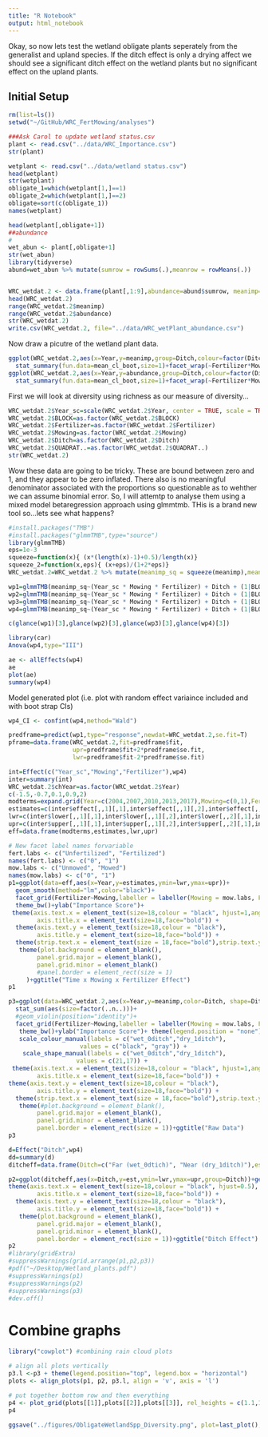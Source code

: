 ```yaml
---
title: "R Notebook"
output: html_notebook
---
```

Okay, so now lets test the wetland obligate plants seperately from the generalist and upland species.  If the ditch effect is only a drying affect we should see a significant ditch effect on the wetland plants but no significant effect on the upland plants.

## Initial Setup
```r
rm(list=ls())
setwd("~/GitHub/WRC_FertMowing/analyses")
```

```r
###Ask Carol to update wetland status.csv
plant <- read.csv("../data/WRC_Importance.csv")
str(plant)

wetplant <- read.csv("../data/wetland status.csv")
head(wetplant)
str(wetplant)
obligate_1=which(wetplant[1,]==1)
obligate_2=which(wetplant[1,]==2)
obligate=sort(c(obligate_1))
names(wetplant)

head(wetplant[,obligate+1])
##abundance
#
wet_abun <- plant[,obligate+1]
str(wet_abun)
library(tidyverse)
abund=wet_abun %>% mutate(sumrow = rowSums(.),meanrow = rowMeans(.))


WRC_wetdat.2 <- data.frame(plant[,1:9],abundance=abund$sumrow, meanimp=abund$meanrow)
head(WRC_wetdat.2)
range(WRC_wetdat.2$meanimp)
range(WRC_wetdat.2$abundance)
str(WRC_wetdat.2)
write.csv(WRC_wetdat.2, file="../data/WRC_wetPlant_abundance.csv")
```

Now draw a picutre of the wetland plant data.

```r
ggplot(WRC_wetdat.2,aes(x=Year,y=meanimp,group=Ditch,colour=factor(Ditch)))+
  stat_summary(fun.data=mean_cl_boot,size=1)+facet_wrap(~Fertilizer*Mowing,labeller = label_both)
ggplot(WRC_wetdat.2,aes(x=Year,y=abundance,group=Ditch,colour=factor(Ditch)))+
  stat_summary(fun.data=mean_cl_boot,size=1)+facet_wrap(~Fertilizer*Mowing,labeller = label_both)
```

First we will look at diversity using richness as our measure of diversity...
```r
WRC_wetdat.2$Year_sc=scale(WRC_wetdat.2$Year, center = TRUE, scale = TRUE)
WRC_wetdat.2$BLOCK=as.factor(WRC_wetdat.2$BLOCK)
WRC_wetdat.2$Fertilizer=as.factor(WRC_wetdat.2$Fertilizer)
WRC_wetdat.2$Mowing=as.factor(WRC_wetdat.2$Mowing)
WRC_wetdat.2$Ditch=as.factor(WRC_wetdat.2$Ditch)
WRC_wetdat.2$QUADRAT..=as.factor(WRC_wetdat.2$QUADRAT..)
str(WRC_wetdat.2)
```

Wow these data are going to be tricky.  These are bound between zero and 1, and they appear to be zero inflated.  There also is no meaningful denominator associated with the proportions so questionable as to wehther we can assume binomial error.  So, I will attemtp to analyse them using a mixed model betaregression approach using glmmtmb.  THis is a brand new tool so...lets see what happens?

```r
#install.packages("TMB")
#install.packages("glmmTMB",type="source")
library(glmmTMB)
eps=1e-3 
squeeze=function(x){ (x*(length(x)-1)+0.5)/length(x)}
squeeze_2=function(x,eps){ (x+eps)/(1+2*eps)}
WRC_wetdat.2=WRC_wetdat.2 %>% mutate(meanimp_sq = squeeze(meanimp),meanimp_sq2=squeeze_2(meanimp,eps))
```
```r
wp1=glmmTMB(meanimp_sq~(Year_sc * Mowing * Fertilizer) + Ditch + (1|BLOCK/QUADRAT..), data=WRC_wetdat.2,ziformula = ~1, family=beta_family(link = "logit"))
wp2=glmmTMB(meanimp_sq~(Year_sc * Mowing * Fertilizer) + Ditch + (1|BLOCK/QUADRAT..), data=WRC_wetdat.2,ziformula = ~., family=beta_family(link = "logit"))
wp3=glmmTMB(meanimp_sq~(Year_sc * Mowing * Fertilizer) + Ditch + (1|BLOCK/QUADRAT..), data=WRC_wetdat.2,ziformula = ~(Year_sc * Mowing * Fertilizer) + Ditch, family=beta_family(link = "logit"))
wp4=glmmTMB(meanimp_sq~(Year_sc * Mowing * Fertilizer) + Ditch + (1|BLOCK/QUADRAT..), data=WRC_wetdat.2,ziformula = ~0, family=beta_family(link = "logit"))

c(glance(wp1)[3],glance(wp2)[3],glance(wp3)[3],glance(wp4)[3])

```
```r
library(car)
Anova(wp4,type="III")

ae <- allEffects(wp4)
ae
plot(ae)
summary(wp4)
```


Model generated plot (i.e. plot with random effect variaince included and with boot strap CIs)

```r
wp4_CI <- confint(wp4,method="Wald")

predframe=predict(wp1,type="response",newdat=WRC_wetdat.2,se.fit=T)
pframe=data.frame(WRC_wetdat.2,fit=predframe$fit,
                  upr=predframe$fit+2*predframe$se.fit,
                  lwr=predframe$fit-2*predframe$se.fit)

int=Effect(c("Year_sc","Mowing","Fertilizer"),wp4)
inter=summary(int)
WRC_wetdat.2$chYear=as.factor(WRC_wetdat.2$Year)
c(-1.5,-0.7,0.1,0.9,2)
modterms=expand.grid(Year=c(2004,2007,2010,2013,2017),Mowing=c(0,1),Fertilizer=c(0,1))
estimates=c(inter$effect[,,1][,1],inter$effect[,,1][,2],inter$effect[,,2][,1],inter$effect[,,2][,2])
lwr=c(inter$lower[,,1][,1],inter$lower[,,1][,2],inter$lower[,,2][,1],inter$lower[,,2][,2])
upr=c(inter$upper[,,1][,1],inter$upper[,,1][,2],inter$upper[,,2][,1],inter$upper[,,2][,2])
eff=data.frame(modterms,estimates,lwr,upr)

# New facet label names forvariable
fert.labs <- c("Unfertilized", "Fertilized")
names(fert.labs) <- c("0", "1")
mow.labs <- c("Unmowed", "Mowed")
names(mow.labs) <- c("0", "1")
p1=ggplot(data=eff,aes(x=Year,y=estimates,ymin=lwr,ymax=upr))+
  geom_smooth(method="lm",color="black")+
  facet_grid(Fertilizer~Mowing,labeller = labeller(Mowing = mow.labs, Fertilizer = fert.labs))+
  theme_bw()+ylab("Importance Score")+
 theme(axis.text.x = element_text(size=18,colour = "black", hjust=1,angle=45),
        axis.title.x = element_text(size=18,face="bold")) +
  theme(axis.text.y = element_text(size=18,colour = "black"),
        axis.title.y = element_text(size=18,face="bold")) +
  theme(strip.text.x = element_text(size = 18,face="bold"),strip.text.y = element_text(size = 18,face="bold"))+
   theme(plot.background = element_blank(),
        panel.grid.major = element_blank(),
        panel.grid.minor = element_blank()
        #panel.border = element_rect(size = 1)
     )+ggtitle("Time x Mowing x Fertilizer Effect")
p1

p3=ggplot(data=WRC_wetdat.2,aes(x=Year,y=meanimp,color=Ditch, shape=Ditch))+
  stat_sum(aes(size=factor(..n..)))+
  #geom_violin(position="identity")+
  facet_grid(Fertilizer~Mowing,labeller = labeller(Mowing = mow.labs, Fertilizer = fert.labs))+
   theme_bw()+ylab("Importance Score")+ theme(legend.position = "none") +
   scale_colour_manual(labels = c("wet_0ditch","dry_1ditch"), 
                    values = c("black", "gray")) +
    scale_shape_manual(labels = c("wet_0ditch","dry_1ditch"), 
                   values = c(21,17)) + 
 theme(axis.text.x = element_text(size=18,colour = "black", hjust=1,angle=45),
        axis.title.x = element_text(size=18,face="bold")) +
theme(axis.text.y = element_text(size=18,colour = "black"),
        axis.title.y = element_text(size=18,face="bold")) +
  theme(strip.text.x = element_text(size = 18,face="bold"),strip.text.y = element_text(size = 18,face="bold"))+
   theme(#plot.background = element_blank(),
        panel.grid.major = element_blank(),
        panel.grid.minor = element_blank(),
        panel.border = element_rect(size = 1))+ggtitle("Raw Data")
p3
```

```r
d=Effect("Ditch",wp4)
dd=summary(d)
ditcheff=data.frame(Ditch=c("Far (wet_0dtich)", "Near (dry_1ditch)"),est=c(dd$effect[1],dd$effect[2]),lwr=c(dd$lower[1], dd$lower[2]),upr=c(dd$upper[1], dd$upper[2]))

p2=ggplot(ditcheff,aes(x=Ditch,y=est,ymin=lwr,ymax=upr,group=Ditch))+geom_segment(x=1,y=dd$effect[1],xend=2,yend=dd$effect[2],size=1)+geom_point(size=3)+theme_bw()+geom_linerange(size=.5)+theme_bw()+ylab("Importance Score")+
theme(axis.text.x = element_text(size=18,colour = "black", hjust=0.5),
        axis.title.x = element_text(size=18,face="bold")) +
  theme(axis.text.y = element_text(size=18,colour = "black"),
        axis.title.y = element_text(size=18,face="bold")) +
   theme(plot.background = element_blank(),
        panel.grid.major = element_blank(),
        panel.grid.minor = element_blank(),
        panel.border = element_rect(size = 1))+ggtitle("Ditch Effect")
p2
#library(gridExtra)
#suppressWarnings(grid.arrange(p1,p2,p3))
#pdf("~/Desktop/Wetland_plants.pdf")
#suppressWarnings(p1)
#suppressWarnings(p2)
#suppressWarnings(p3)
#dev.off()
```
# Combine graphs
```r
library("cowplot") #combining rain cloud plots

# align all plots vertically
p3.l <-p3 + theme(legend.position="top", legend.box = "horizontal")
plots <- align_plots(p1, p2, p3.l, align = 'v', axis = 'l')

# put together bottom row and then everything
p4 <- plot_grid(plots[[1]],plots[[2]],plots[[3]], rel_heights = c(1.1,1,1.3), labels = c("A","B","C"), ncol=1, align='v')
p4        

ggsave("../figures/ObligateWetlandSpp_Diversity.png", plot=last_plot(), device=NULL, path=NULL, scale=1,  width=7, height=15, dpi=300, limitsize=TRUE)
```